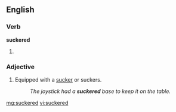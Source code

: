 ==English==

===Verb===
'''suckered'''

# {{past of|sucker}}

===Adjective===
{{en-adj|-}}

# Equipped with a [[sucker]] or suckers.
#: ''The joystick had a '''suckered''' base to keep it on the table.''

[[mg:suckered]]
[[vi:suckered]]
